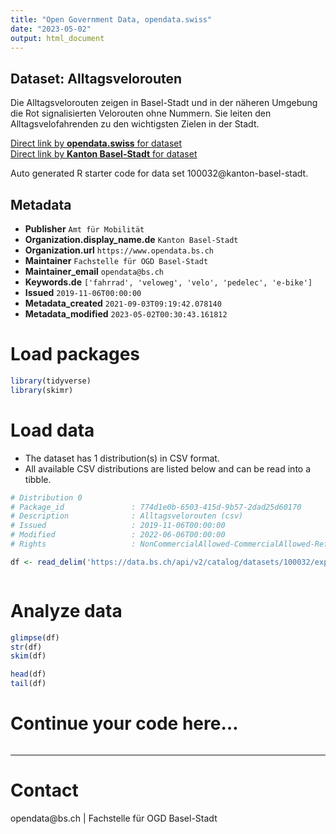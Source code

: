 ```yaml
---
title: "Open Government Data, opendata.swiss"
date: "2023-05-02"
output: html_document
---
```


## Dataset: Alltagsvelorouten

Die Alltagsvelorouten zeigen in Basel-Stadt und in der näheren Umgebung die Rot signalisierten Velorouten ohne Nummern. Sie leiten den Alltagsvelofahrenden zu den wichtigsten Zielen in der Stadt.

[Direct link by **opendata.swiss** for dataset](https://opendata.swiss/de/dataset/alltagsvelorouten)<br>
[Direct link by **Kanton Basel-Stadt** for dataset](https://data.bs.ch/explore/dataset/100032/)

Auto generated R starter code for data set 100032@kanton-basel-stadt.

## Metadata

- **Publisher** `Amt für Mobilität`
- **Organization.display_name.de** `Kanton Basel-Stadt`
- **Organization.url** `https://www.opendata.bs.ch`
- **Maintainer** `Fachstelle für OGD Basel-Stadt`
- **Maintainer_email** `opendata@bs.ch`
- **Keywords.de** `['fahrrad', 'veloweg', 'velo', 'pedelec', 'e-bike']`
- **Issued** `2019-11-06T00:00:00`
- **Metadata_created** `2021-09-03T09:19:42.078140`
- **Metadata_modified** `2023-05-02T00:30:43.161812`


# Load packages

```r

library(tidyverse)
library(skimr)

```

# Load data

-   The dataset has 1 distribution(s) in CSV format.
-   All available CSV distributions are listed below and can be read into a tibble.

```r

# Distribution 0
# Package_id               : 774d1e0b-6503-415d-9b57-2dad25d60170
# Description              : Alltagsvelorouten (csv)
# Issued                   : 2019-11-06T00:00:00
# Modified                 : 2022-06-06T00:00:00
# Rights                   : NonCommercialAllowed-CommercialAllowed-ReferenceRequired

df <- read_delim('https://data.bs.ch/api/v2/catalog/datasets/100032/exports/csv')



```

# Analyze data

```r

glimpse(df)
str(df)
skim(df)

head(df)
tail(df)

```

# Continue your code here...

```r

```

------------------------------------------------------------------------

# Contact

opendata@bs.ch | Fachstelle für OGD Basel-Stadt
